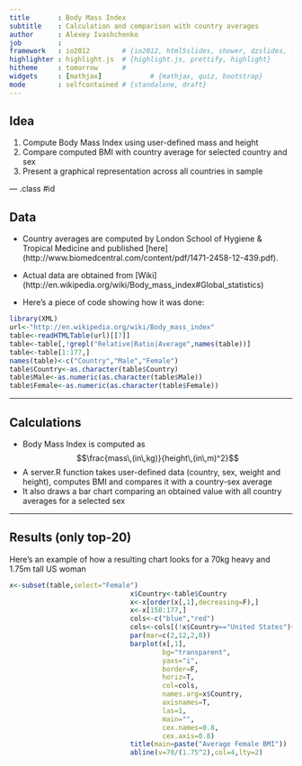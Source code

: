 ```yaml
---
title       : Body Mass Index
subtitle    : Calculation and comparison with country averages 
author      : Alexey Ivashchenko
job         : 
framework   : io2012        # {io2012, html5slides, shower, dzslides, ...}
highlighter : highlight.js  # {highlight.js, prettify, highlight}
hitheme     : tomorrow      # 
widgets     : [mathjax]            # {mathjax, quiz, bootstrap}
mode        : selfcontained # {standalone, draft}
---
```


## Idea

1. Compute Body Mass Index using user-defined mass and height
2. Compare computed BMI with country average for selected country and sex
3. Present a graphical representation across all countries in sample

--- .class #id 

## Data

- Country averages are computed by London School of Hygiene & Tropical Medicine and published [here] (http://www.biomedcentral.com/content/pdf/1471-2458-12-439.pdf).

- Actual data are obtained from [Wiki] (http://en.wikipedia.org/wiki/Body_mass_index#Global_statistics)

- Here's a piece of code showing how it was done:
```r
library(XML)
url<-"http://en.wikipedia.org/wiki/Body_mass_index"
table<-readHTMLTable(url)[[7]]
table<-table[,!grepl("Relative|Ratio|Average",names(table))]
table<-table[1:177,]
names(table)<-c("Country","Male","Female")
table$Country<-as.character(table$Country)
table$Male<-as.numeric(as.character(table$Male))
table$Female<-as.numeric(as.character(table$Female))
```
---

## Calculations

* Body Mass Index is computed as $$\frac{mass\,(in\,kg)}{height\,(in\,m)^2}$$
* A server.R function takes user-defined data (country, sex, weight and height), computes BMI and compares it with a country-sex average
* It also draws a bar chart comparing an obtained value with all country averages for a selected sex

---

## Results (only top-20)

Here's an example of how a resulting chart looks for a 70kg heavy and 1.75m tall US woman
```r
x<-subset(table,select="Female")
                              x$Country<-table$Country
                              x<-x[order(x[,1],decreasing=F),]
                              x<-x[158:177,]
                              cols<-c("blue","red")
                              cols<-cols[(!x$Country=="United States")+1]
                              par(mar=c(2,12,2,0))
                              barplot(x[,1],
                                      bg="transparent",
                                      yaxs="i",
                                      border=F,
                                      horiz=T,
                                      col=cols,
                                      names.arg=x$Country,
                                      axisnames=T,
                                      las=1,
                                      main="",
                                      cex.names=0.8,
                                      cex.axis=0.8)
                              title(main=paste("Average Female BMI"))
                              abline(v=70/(1.75^2),col=4,lty=2)
```
